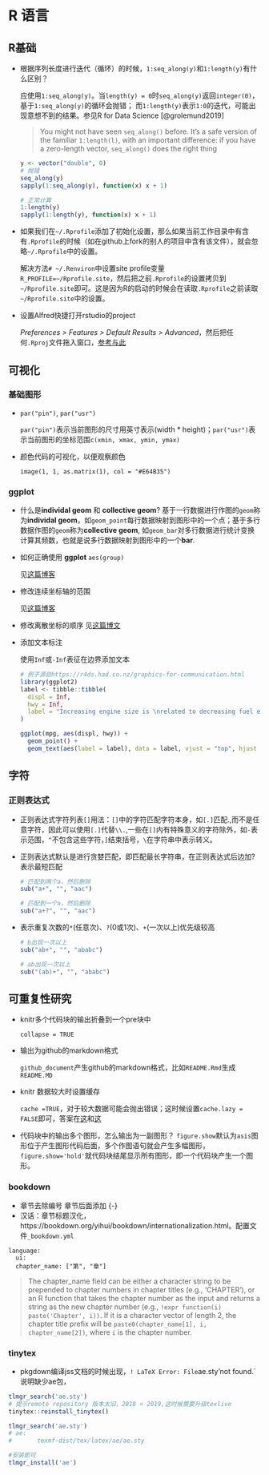 # R 语言

## R基础

- 根据序列长度进行迭代（循环）的时候，`1:seq_along(y)`和`1:length(y)`有什么区别？

  应使用`1:seq_along(y)`。当`length(y) = 0 `时`seq_along(y)`返回`integer(0)`，基于`1:seq_along(y)`的循环会抛错； 而`1:length(y)`表示`1:0`的迭代，可能出现意想不到的结果。参见R for Data Science [@grolemund2019]
  
  >You might not have seen `seq_along()` before. It’s a safe version of the familiar `1:length(l)`, with an important difference: if you have a zero-length vector, `seq_along()` does the right thing
  
  ```r
  y <- vector("double", 0)
  # 抛错
  seq_along(y)
  sapply(1:seq_along(y), function(x) x + 1)
  
  # 正常计算
  1:length(y)
  sapply(1:length(y), function(x) x + 1)
  ```

- 如果我们在`~/.Rprofile`添加了初始化设置，那么如果当前工作目录中有含有`.Rprofile`的时候（如在github上fork的别人的项目中含有该文件），就会忽略`~/.Rprofile`中的设置。

  解决方法`# ~/.Renviron `中设置site profile变量`R_PROFILE=~/Rprofile.site`，然后把之前`.Rprofile`的设置拷贝到`~/Rprofile.site`即可。这是因为R的启动的时候会在读取`.Rprofile`之前读取`~/Rprofile.site`中的设置。

- 设置Alfred快捷打开rstudio的project

  *Preferences > Features > Default Results > Advanced*，然后把任何`.Rproj`文件拖入窗口，[参考与此](https://whattheyforgot.org/project-oriented-workflow.html#tricks-for-opening-projects)


## 可视化

### 基础图形

- `par("pin")`, `par("usr")`

  `par("pin")`表示当前图形的尺寸用英寸表示(width * height)；`par("usr")`表示当前图形的坐标范围`c(xmin, xmax, ymin, ymax)`

- 颜色代码的可视化，以便观察颜色
  
  `image(1, 1, as.matrix(1), col = "#E64B35")`

### ggplot

- 什么是**individal geom** 和 **collective geom**? 
  基于一行数据进行作图的`geom`称为**individal geom**，如`geom_point`每行数据映射到图形中的一个点；基于多行数据作图的`geom`称为**collective geom**, 如`geom_bar`对多行数据进行统计变换计算其频数，也就是说多行数据映射到图形中的一个**bar**.

- 如何正确使用 **ggplot** `aes(group)`

  见[这篇博客](https://www.choyang.me/zh/post/ggplot-aes-group-var/)

- 修改连续坐标轴的范围
  
  见[这篇博客](https://www.choyang.me/zh/post/ggplot-range-of-continuous-axis/)

- 修改离散坐标的顺序
  见[这篇博文](https://www.choyang.me/zh/post/ggplot-reorder-discrete-axis/)

- 添加文本标注
  
  使用`Inf`或`-Inf`表征在边界添加文本

  ```r
  # 例子源自https://r4ds.had.co.nz/graphics-for-communication.html
  library(ggplot2)
  label <- tibble::tibble(
    displ = Inf,
    hwy = Inf,
    label = "Increasing engine size is \nrelated to decreasing fuel economy."
  )

  ggplot(mpg, aes(displ, hwy)) +
    geom_point() +
    geom_text(aes(label = label), data = label, vjust = "top", hjust = "right")
```

## 字符

### 正则表达式

- 正则表达式字符列表`[]`用法：`[]`中的字符匹配字符本身，如`[.]`匹配.,而不是任意字符，因此可以使用`[.]`代替`\\.`,一些在`[]`内有特殊意义的字符除外，如`-`表示范围，`^`不包含这些字符，`]`结束括号，`\`在字符串中表示转义。

- 正则表达式默认是进行贪婪匹配，即匹配最长字符串，在正则表达式后边加?表示最短匹配

  ```r
  # 匹配到两个a，然后删除
  sub("a+", "", "aac")
  
  # 匹配到一个a，然后删除
  sub("a+?", "", "aac")
  ```

- 表示重复次数的`*`(任意次)、`?`(0或1次)、`+`(一次以上)优先级较高

  ```r
  # b出现一次以上
  sub("ab+", "", "ababc")
  
  # ab出现一次以上
  sub("(ab)+", "", "ababc")
  ```

## 可重复性研究

- knitr多个代码块的输出折叠到一个pre块中

  `collapse = TRUE`
  
- 输出为github的markdown格式

  `github_document`产生github的markdown格式，比如`README.Rmd`生成`README.MD`

- knitr 数据较大时设置缓存

  `cache =TRUE`，对于较大数据可能会抛出错误；这时候设置`cache.lazy = FALSE`即可，答案在[这](https://stackoverflow.com/questions/39417003/long-vectors-not-supported-yet-error-in-rmd-but-not-in-r-script)和[这](https://github.com/yihui/knitr/issues/572)
  
- 代码块中的输出多个图形，怎么输出为一副图形？
  `figure.show`默认为`asis`图形位于产生图形代码后面，多个作图语句就会产生多幅图形，`figure.show='hold'`就代码块结尾显示所有图形，即一个代码块产生一个图形。

### bookdown

- 章节去除编号 章节后面添加 {-}
- 汉话：章节标题汉化，https://bookdown.org/yihui/bookdown/internationalization.html。配置文件`_bookdown.yml`

```
language:
  ui:
  chapter_name: ["第", "章"]
```


>The chapter_name field can be either a character string to be prepended to chapter numbers in chapter titles (e.g., 'CHAPTER '), or an R function that takes the chapter number as the input and returns a string as the new chapter number (e.g., `!expr function(i) paste('Chapter', i))`. If it is a character vector of length 2, the chapter title prefix will be `paste0(chapter_name[1], i, chapter_name[2])`, where `i` is the chapter number. 

### tinytex

- pkgdown编译jss文档的时候出现，`! LaTeX Error: File `ae.sty'not found.` 说明缺少ae包，

```r
tlmgr_search('ae.sty')
# 提示remote repository 版本太旧，2018 < 2019,这时候需要升级texlive
tinytex::reinstall_tinytex()

tlmgr_search('ae.sty')
# ae:
#	    texmf-dist/tex/latex/ae/ae.sty

#安装即可
tlmgr_install('ae')
```
